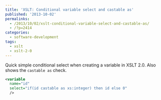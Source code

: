 ```yaml
---
title: 'XSLT: Conditional variable select and castable as'
published: '2013-10-02'
permalinks:
  - /2013/10/02/xslt-conditional-variable-select-and-castable-as/
  - /?p=2414
categories:
  - software-development
tags:
  - xslt
  - xslt-2-0
---
```


Quick simple conditional select when creating a variable in XSLT 2.0. Also shows the `castable as` check.

```xml
<variable
  name="id"
  select="if(id castable as xs:integer) then id else 0"
  />
```
